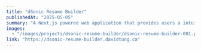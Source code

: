 ---
title: "dSonic Resume Builder"
publishedAt: "2025-05-05"
summary: "A Next.js powered web application that provides users a intuitive interface for building their resume."
images:
  - "/images/projects/dsonic-resume-builder/dsonic-resume-builder-001.png"
link: "https://dsonic-resume-builder.davidtung.ca"
---
